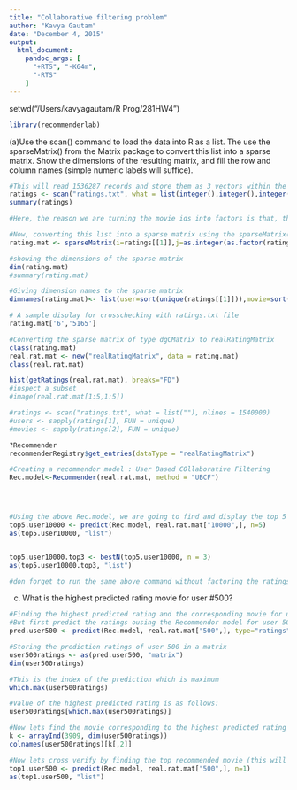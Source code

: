 ```yaml
---
title: "Collaborative filtering problem"
author: "Kavya Gautam"
date: "December 4, 2015"
output:
  html_document:
    pandoc_args: [
      "+RTS", "-K64m",
      "-RTS"
    ]
---
```


setwd("/Users/kavyagautam/R Prog/281HW4")
```r
library(recommenderlab)
```

(a)Use the scan() command to load the data into R as a list. The use the sparseMatrix() from the Matrix package to convert this list into a sparse matrix. Show the dimensions of the resulting matrix, and fill the row and column names (simple numeric labels will suffice). 


```r
#This will read 1536287 records and store them as 3 vectors within the list
ratings <- scan("ratings.txt", what = list(integer(),integer(),integer()), sep = "|", nlines = 1540000)
summary(ratings)
```
```r
#Here, the reason we are turning the movie ids into factors is that, there are movies that are not rated by any user at all yet between the numbers 1 to 7225 (from movies.txt file). Our ratings.txt file will have only 6028 out of 7225 movies in the database. Our recommender system is based on UBCF model and so we only need movies that have been rated by neighboring or similar users. For this model we do not need the movies that have not been rated by anybody at all.

#Now, converting this list into a sparse matrix using the sparseMatrix() function
rating.mat <- sparseMatrix(i=ratings[[1]],j=as.integer(as.factor(ratings[[2]])),x=ratings[[3]])
```

```r
#showing the dimensions of the sparse matrix
dim(rating.mat)
#summary(rating.mat)

#Giving dimension names to the sparse matrix
dimnames(rating.mat)<- list(user=sort(unique(ratings[[1]])),movie=sort(unique(ratings[[2]])))

# A sample display for crosschecking with ratings.txt file
rating.mat['6','5165']
```

```r
#Converting the sparse matrix of type dgCMatrix to realRatingMatrix
class(rating.mat)
real.rat.mat <- new("realRatingMatrix", data = rating.mat)
class(real.rat.mat)

hist(getRatings(real.rat.mat), breaks="FD")
#inspect a subset
#image(real.rat.mat[1:5,1:5])

#ratings <- scan("ratings.txt", what = list(""), nlines = 1540000)
#users <- sapply(ratings[1], FUN = unique)
#movies <- sapply(ratings[2], FUN = unique)
```




```r
?Recommender
recommenderRegistry$get_entries(dataType = "realRatingMatrix")

#Creating a recommendor model : User Based COllaborative Filtering
Rec.model<-Recommender(real.rat.mat, method = "UBCF")




#Using the above Rec.model, we are going to find and display the top 5 recommended movies for user # 10000
top5.user10000 <- predict(Rec.model, real.rat.mat["10000",], n=5)
as(top5.user10000, "list")


top5.user10000.top3 <- bestN(top5.user10000, n = 3)
as(top5.user10000.top3, "list")

#don forget to run the same above command without factoring the ratings[[2]] in the rating.mat step
```


c) What is the highest predicted rating movie for user #500? 


```r
#Finding the highest predicted rating and the corresponding movie for user # 500
#But first predict the ratings ousing the Recommendor model for user 500
pred.user500 <- predict(Rec.model, real.rat.mat["500",], type="ratings")

#Storing the prediction ratings of user 500 in a matrix
user500ratings <- as(pred.user500, "matrix")
dim(user500ratings)

#This is the index of the prediction which is maximum
which.max(user500ratings)

#Value of the highest predicted rating is as follows:
user500ratings[which.max(user500ratings)]

#Now lets find the movie corresponding to the highest predicted rating (which will also be the top recommended movie for this user)
k <- arrayInd(3909, dim(user500ratings))
colnames(user500ratings)[k[,2]]

#Now lets cross verify by finding the top recommended movie (this will have the highest rated movie) -  CROSS VERIFICATION 
top1.user500 <- predict(Rec.model, real.rat.mat["500",], n=1)
as(top1.user500, "list")
```


